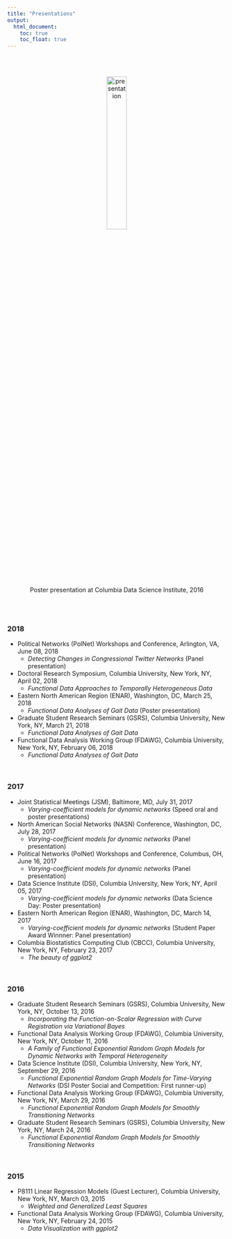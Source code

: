 ```yaml
---
title: "Presentations"
output:
  html_document:
    toc: true
    toc_float: true
---
```


<br>

<center>   
<br>
<img src="image/DSI.jpg" alt="presentation" style="width:30%; border:0px solid">
<br>
Poster presentation at Columbia Data Science Institute, 2016
</center>

<br><br>

### 2018

* Political Networks (PolNet) Workshops and Conference, Arlington, VA, June 08, 2018
    + *Detecting Changes in Congressional Twitter Networks* (Panel presentation)

* Doctoral Research Symposium, Columbia University, New York, NY, April 02, 2018
    + *Functional Data Approaches to Temporally Heterogeneous Data*
    
* Eastern North American Region (ENAR), Washington, DC, March 25, 2018
    + *Functional Data Analyses of Gait Data* (Poster presentation)

* Graduate Student Research Seminars (GSRS), Columbia University, New York, NY, March 21, 2018
    + *Functional Data Analyses of Gait Data*

* Functional Data Analysis Working Group (FDAWG), Columbia University, New York, NY, February 06, 2018
    + *Functional Data Analyses of Gait Data*
    
<br>

### 2017
    
* Joint Statistical Meetings (JSM), Baltimore, MD, July 31, 2017 
    + *Varying-coefficient models for dynamic networks* (Speed oral and poster presentations)
    
* North American Social Networks (NASN) Conference, Washington, DC, July 28, 2017
    + *Varying-coefficient models for dynamic networks* (Panel presentation)
    
* Political Networks (PolNet) Workshops and Conference, Columbus, OH, June 16, 2017 
    + *Varying-coefficient models for dynamic networks* (Panel presentation)
    
* Data Science Institute (DSI), Columbia University, New York, NY, April 05, 2017
    + *Varying-coefficient models for dynamic networks* (Data Science Day: Poster presentation)
    
* Eastern North American Region (ENAR), Washington, DC, March 14, 2017
    + *Varying-coefficient models for dynamic networks* (Student Paper Award Winnner: Panel presentation)

* Columbia Biostatistics Computing Club (CBCC), Columbia University, New York, NY, February 23, 2017
    + *The beauty of ggplot2*


<br>

### 2016

* Graduate Student Research Seminars (GSRS), Columbia University, New York, NY, October 13, 2016
    + *Incorporating the Function-on-Scalar Regression with Curve Registration via Variational Bayes*

* Functional Data Analysis Working Group (FDAWG), Columbia University, New York, NY, October 11, 2016
    + *A Family of Functional Exponential Random Graph Models for Dynamic Networks with Temporal Heterogeneity*

* Data Science Institute (DSI), Columbia University, New York, NY, September 29, 2016
    + *Functional Exponential Random Graph Models for Time-Varying Networks* (DSI Poster Social and Competition: First runner-up)

* Functional Data Analysis Working Group (FDAWG), Columbia University, New York, NY, March 29, 2016
    + *Functional Exponential Random Graph Models for Smoothly Transitioning Networks*

* Graduate Student Research Seminars (GSRS), Columbia University, New York, NY, March 24, 2016
    + *Functional Exponential Random Graph Models for Smoothly Transitioning Networks*

<br>

### 2015

* P8111 Linear Regression Models (Guest Lecturer), Columbia University, New York, NY, March 03, 2015
    + *Weighted and Generalized Least Squares*

* Functional Data Analysis Working Group (FDAWG), Columbia University, New York, NY, February 24, 2015
    + *Data Visualization with ggplot2*

